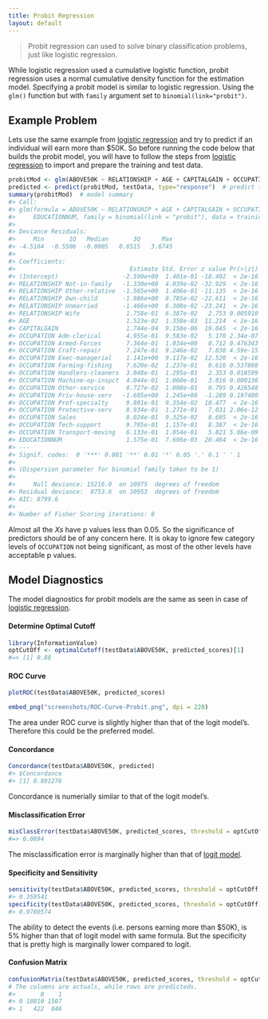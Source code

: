 ```yaml
---
title: Probit Regression
layout: default
---
```

> Probit regression can used to solve binary classification problems, just like logistic regression. 

While logistic regression used a cumulative logistic function, probit regression uses a normal cumulative density function for the estimation model. Specifying a probit model is similar to logistic regression. Using the `glm()` function but with `family` argument set to `binomial(link="probit")`.

## Example Problem

Lets use the same example from [logistic regression](Logistic-Regression-With-R.html) and try to predict if an individual will earn more than $50K. So before running the code below that builds the probit model, you will have to follow the steps from [logistic regression](http://r-statistics.co/Logistic-Regression-With-R.html#Create Training and Test Samples) to import and prepare the training and test data.

```r
probitMod <- glm(ABOVE50K ~ RELATIONSHIP + AGE + CAPITALGAIN + OCCUPATION + EDUCATIONNUM, data=trainingData, family=binomial(link="probit"))  # build the logit model
predicted <- predict(probitMod, testData, type="response")  # predict the probability scores
summary(probitMod)  # model summary
#> Call:
#> glm(formula = ABOVE50K ~ RELATIONSHIP + AGE + CAPITALGAIN + OCCUPATION + 
#>     EDUCATIONNUM, family = binomial(link = "probit"), data = trainingData)
#> 
#> Deviance Residuals: 
#>     Min       1Q   Median       3Q      Max  
#> -4.5104  -0.5506  -0.0005   0.6515   3.6745  
#> 
#> Coefficients:
#>                                Estimate Std. Error z value Pr(>|z|)    
#> (Intercept)                  -2.590e+00  1.401e-01 -18.492  < 2e-16 ***
#> RELATIONSHIP Not-in-family   -1.330e+00  4.039e-02 -32.929  < 2e-16 ***
#> RELATIONSHIP Other-relative  -1.565e+00  1.406e-01 -11.135  < 2e-16 ***
#> RELATIONSHIP Own-child       -1.986e+00  8.785e-02 -22.611  < 2e-16 ***
#> RELATIONSHIP Unmarried       -1.466e+00  6.308e-02 -23.241  < 2e-16 ***
#> RELATIONSHIP Wife             1.758e-01  6.387e-02   2.753 0.005910 ** 
#> AGE                           1.523e-02  1.358e-03  11.214  < 2e-16 ***
#> CAPITALGAIN                   1.744e-04  9.158e-06  19.045  < 2e-16 ***
#> OCCUPATION Adm-clerical       4.955e-01  9.583e-02   5.170 2.34e-07 ***
#> OCCUPATION Armed-Forces       7.364e-01  1.034e+00   0.712 0.476343    
#> OCCUPATION Craft-repair       7.247e-01  9.246e-02   7.838 4.59e-15 ***
#> OCCUPATION Exec-managerial    1.141e+00  9.117e-02  12.520  < 2e-16 ***
#> OCCUPATION Farming-fishing    7.620e-02  1.237e-01   0.616 0.537808    
#> OCCUPATION Handlers-cleaners  3.048e-01  1.295e-01   2.353 0.018599 *  
#> OCCUPATION Machine-op-inspct  4.044e-01  1.060e-01   3.816 0.000136 ***
#> OCCUPATION Other-service      8.727e-02  1.098e-01   0.795 0.426548    
#> OCCUPATION Priv-house-serv   -1.605e+00  1.245e+00  -1.289 0.197400    
#> OCCUPATION Prof-specialty     9.801e-01  9.354e-02  10.477  < 2e-16 ***
#> OCCUPATION Protective-serv    8.934e-01  1.271e-01   7.031 2.06e-12 ***
#> OCCUPATION Sales              8.024e-01  9.325e-02   8.605  < 2e-16 ***
#> OCCUPATION Tech-support       9.705e-01  1.157e-01   8.387  < 2e-16 ***
#> OCCUPATION Transport-moving   6.133e-01  1.054e-01   5.821 5.86e-09 ***
#> EDUCATIONNUM                  1.575e-01  7.696e-03  20.464  < 2e-16 ***
#> ---
#> Signif. codes:  0 '***' 0.001 '**' 0.01 '*' 0.05 '.' 0.1 ' ' 1
#> 
#> (Dispersion parameter for binomial family taken to be 1)
#> 
#>     Null deviance: 15216.0  on 10975  degrees of freedom
#> Residual deviance:  8753.6  on 10953  degrees of freedom
#> AIC: 8799.6
#> 
#> Number of Fisher Scoring iterations: 8
```

Almost all the $Xs$ have p values less than 0.05. So the significance of predictors should be of any concern here. It is okay to ignore few category levels of `OCCUPATION` not being significant, as most of the other levels have acceptable p values.

## Model Diagnostics

The model diagnostics for probit models are the same as seen in case of [logistic regression](http://r-statistics.co/Logistic-Regression-With-R.html#Model Diagnostics). 

#### Determine Optimal Cutoff
```r
library(InformationValue)
optCutOff <- optimalCutoff(testData$ABOVE50K, predicted_scores)[1] 
#=> [1] 0.88
```

#### ROC Curve
```r
plotROC(testData$ABOVE50K, predicted_scores)
```

```r
embed_png("screenshots/ROC-Curve-Probit.png", dpi = 220)
```

The area under ROC curve is slightly higher than that of the logit model's. Therefore this could be the preferred model.

#### Concordance

```r
Concordance(testData$ABOVE50K, predicted)
#> $Concordance
#> [1] 0.891276
```

Concordance is numerially similar to that of the logit model's.

#### Misclassification Error
```r
misClassError(testData$ABOVE50K, predicted_scores, threshold = optCutOff)
#=> 0.0894
```
The misclassification error is marginally higher than that of [logit model](http://r-statistics.co/Logistic-Regression-With-R.html#Model Diagnostics).


#### Specificity and Sensitivity
```r
sensitivity(testData$ABOVE50K, predicted_scores, threshold = optCutOff)
#> 0.359541
specificity(testData$ABOVE50K, predicted_scores, threshold = optCutOff)
#> 0.9780574
```
The ability to detect the events (i.e. persons earning more than $50K), is 5% higher than that of logit model with same formula. But the specificity that is pretty high is marginally lower compared to logit. 


#### Confusion Matrix
```r
confusionMatrix(testData$ABOVE50K, predicted_scores, threshold = optCutOff)
# The columns are actuals, while rows are predicteds.
#>       0    1
#> 0 18810 1507
#> 1   422  846
```



